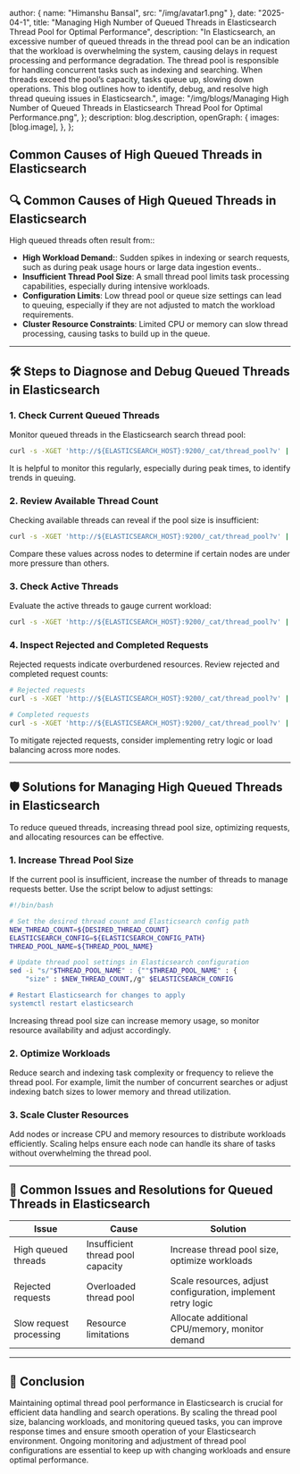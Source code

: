 
  author: { name: "Himanshu Bansal", src: "/img/avatar1.png" },
  date: "2025-04-1",
  title: "Managing High Number of Queued Threads in Elasticsearch Thread Pool for Optimal Performance",
  description:
    "In Elasticsearch, an excessive number of queued threads in the thread pool can be an indication that the workload is overwhelming the system, causing delays in request processing and performance degradation. The thread pool is responsible for handling concurrent tasks such as indexing and searching. When threads exceed the pool’s capacity, tasks queue up, slowing down operations. This blog outlines how to identify, debug, and resolve high thread queuing issues in Elasticsearch.",
  image:
    "/img/blogs/Managing High Number of Queued Threads in Elasticsearch Thread Pool for Optimal Performance.png",
};
  description: blog.description,
  openGraph: {
    images: [blog.image],
  },
};


## Common Causes of High Queued Threads in Elasticsearch

## 🔍 **Common Causes of High Queued Threads in Elasticsearch**

High queued threads often result from::
- **High Workload Demand:**: Sudden spikes in indexing or search requests, such as during peak usage hours or large data ingestion events..
- **Insufficient Thread Pool Size**: A small thread pool limits task processing capabilities, especially during intensive workloads.
- **Configuration Limits**: Low thread pool or queue size settings can lead to queuing, especially if they are not adjusted to match the workload requirements.
- **Cluster Resource Constraints**: Limited CPU or memory can slow thread processing, causing tasks to build up in the queue.

---

## 🛠️ **Steps to Diagnose and Debug Queued Threads in Elasticsearch**

### 1. **Check Current Queued Threads**
Monitor queued threads in the Elasticsearch search thread pool:
```bash
curl -s -XGET 'http://${ELASTICSEARCH_HOST}:9200/_cat/thread_pool?v' | grep -E '^search' | awk '{print $5}'
```
It is helpful to monitor this regularly, especially during peak times, to identify trends in queuing.

### 2. **Review Available Thread Count**
Checking available threads can reveal if the pool size is insufficient:
```bash
curl -s -XGET 'http://${ELASTICSEARCH_HOST}:9200/_cat/thread_pool?v' | grep -E '^search' | awk '{print $4}'
```
Compare these values across nodes to determine if certain nodes are under more pressure than others.

### 3. **Check Active Threads**
Evaluate the active threads to gauge current workload:
```bash
curl -s -XGET 'http://${ELASTICSEARCH_HOST}:9200/_cat/thread_pool?v' | grep -E '^search' | awk '{print $3}'
```

### 4. **Inspect Rejected and Completed Requests**
Rejected requests indicate overburdened resources. Review rejected and completed request counts:
```bash
# Rejected requests
curl -s -XGET 'http://${ELASTICSEARCH_HOST}:9200/_cat/thread_pool?v' | grep -E '^search' | awk '{print $6}'

# Completed requests
curl -s -XGET 'http://${ELASTICSEARCH_HOST}:9200/_cat/thread_pool?v' | grep -E '^search' | awk '{print $7}'
```
To mitigate rejected requests, consider implementing retry logic or load balancing across more nodes.

---

## 🛡️ **Solutions for Managing High Queued Threads in Elasticsearch**

To reduce queued threads, increasing thread pool size, optimizing requests, and allocating resources can be effective.

### 1. **Increase Thread Pool Size**

If the current pool is insufficient, increase the number of threads to manage requests better. Use the script below to adjust settings:
```bash
#!/bin/bash

# Set the desired thread count and Elasticsearch config path
NEW_THREAD_COUNT=${DESIRED_THREAD_COUNT}
ELASTICSEARCH_CONFIG=${ELASTICSEARCH_CONFIG_PATH}
THREAD_POOL_NAME=${THREAD_POOL_NAME}

# Update thread pool settings in Elasticsearch configuration
sed -i "s/"$THREAD_POOL_NAME" : {""$THREAD_POOL_NAME" : {
    "size" : $NEW_THREAD_COUNT,/g" $ELASTICSEARCH_CONFIG

# Restart Elasticsearch for changes to apply
systemctl restart elasticsearch
```
Increasing thread pool size can increase memory usage, so monitor resource availability and adjust accordingly.

### 2. **Optimize Workloads**
Reduce search and indexing task complexity or frequency to relieve the thread pool. For example, limit the number of concurrent searches or adjust indexing batch sizes to lower memory and thread utilization.

### 3. **Scale Cluster Resources**
Add nodes or increase CPU and memory resources to distribute workloads efficiently. Scaling helps ensure each node can handle its share of tasks without overwhelming the thread pool.

---

## 🔄 **Common Issues and Resolutions for Queued Threads in Elasticsearch**

| **Issue**                | **Cause**                           | **Solution**                                   |
|--------------------------|-------------------------------------|------------------------------------------------|
| High queued threads	     | Insufficient thread pool capacity   | Increase thread pool size, optimize workloads |
| Rejected requests        | Overloaded thread pool              | Scale resources, adjust configuration, implement retry logic  |
| Slow request processing  | Resource limitations                | Allocate additional CPU/memory, monitor demand	        |

---

## 🚀 **Conclusion**

Maintaining optimal thread pool performance in Elasticsearch is crucial for efficient data handling and search operations. By scaling the thread pool size, balancing workloads, and monitoring queued tasks, you can improve response times and ensure smooth operation of your Elasticsearch environment. Ongoing monitoring and adjustment of thread pool configurations are essential to keep up with changing workloads and ensure optimal performance.